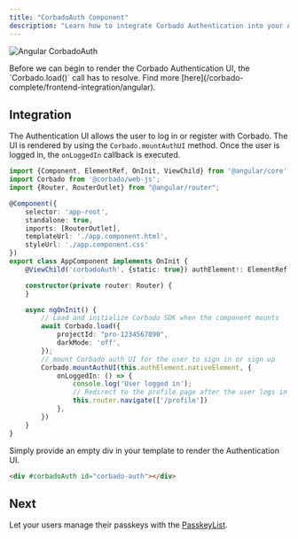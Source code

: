 ```yaml
---
title: "CorbadoAuth Component"
description: "Learn how to integrate Corbado Authentication into your Angular application."
---
```



![Angular CorbadoAuth](/images/frontend-integration/ui-components/corbado-auth/corbadoauth-component-dark.webp)

<Warning>
    Before we can begin to render the Corbado Authentication UI, the `Corbado.load()` call has to resolve.
    Find more [here](/corbado-complete/frontend-integration/angular).
</Warning>

## Integration

The Authentication UI allows the user to log in or register with Corbado.
The UI is rendered by using the `Corbado.mountAuthUI` method.
Once the user is logged in, the `onLoggedIn` callback is executed.

```ts app.component.ts
import {Component, ElementRef, OnInit, ViewChild} from '@angular/core';
import Corbado from '@corbado/web-js';
import {Router, RouterOutlet} from "@angular/router";

@Component({
    selector: 'app-root',
    standalone: true,
    imports: [RouterOutlet],
    templateUrl: './app.component.html',
    styleUrl: './app.component.css'
})
export class AppComponent implements OnInit {
    @ViewChild('corbadoAuth', {static: true}) authElement!: ElementRef;

    constructor(private router: Router) {
    }

    async ngOnInit() {
        // Load and initialize Corbado SDK when the component mounts
        await Corbado.load({
            projectId: "pro-1234567890",
            darkMode: 'off',
        });
        // mount Corbado auth UI for the user to sign in or sign up
        Corbado.mountAuthUI(this.authElement.nativeElement, {
            onLoggedIn: () => {
                console.log('User logged in');
                // Redirect to the profile page after the user logs in
                this.router.navigate(['/profile'])
            },
        })
    }
}
```

Simply provide an empty div in your template to render the Authentication UI.

```html app.component.html
<div #corbadoAuth id="corbado-auth"></div>
```

<StylingTranslationCards />

## Next

Let your users manage their passkeys with the [PasskeyList](/corbado-complete/frontend-integration/angular/passkeylist).